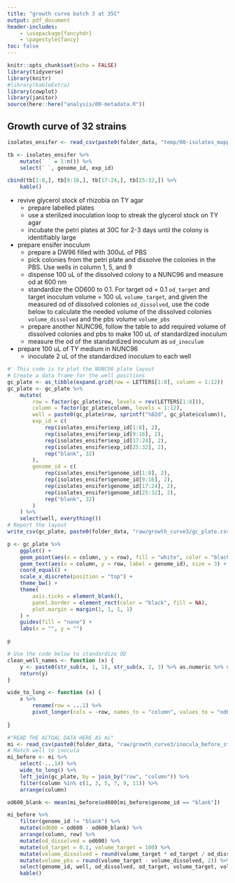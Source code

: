 ```yaml
---
title: "growth curve batch 3 at 35C"
output: pdf_document
header-includes:
    - \usepackage{fancyhdr}
    - \pagestyle{fancy}
toc: false
---
```


```r
knitr::opts_chunk$set(echo = FALSE)
library(tidyverse)
library(knitr)
#library(kableExtra)
library(cowplot)
library(janitor)
source(here::here("analysis/00-metadata.R"))
```


## Growth curve of 32 strains


```r
isolates_ensifer <- read_csv(paste0(folder_data, "temp/00-isolates_mapping.csv"), show_col_types = F)
```

```r
tb <- isolates_ensifer %>% 
    mutate(` ` = 1:n()) %>%
    select(` `, genome_id, exp_id)

cbind(tb[1:8,], tb[9:16,], tb[17:24,], tb[25:32,]) %>% 
    kable()
```


- revive glycerol stock of rhizobia on TY agar
    - prepare labelled plates
    - use a sterilized inoculation loop to streak the glycerol stock on TY agar
    - incubate the petri plates at 30C for 2-3 days until the colony is identifiably large

- prepare ensifer inoculum
    - prepare a DW96 filled with 300uL of PBS
    - pick colonies from the petri plate and dissolve the colonies in the PBS. Use wells in column 1, 5, and 9
    - dispense 100 uL of the dissolved colony to a NUNC96 and measure od at 600 nm
    - standardize the OD600 to 0.1. For target od = 0.1 `od_target` and target inoculum volume = 100 uL `volume_target`, and given the measured od of dissolved colonies  `od_dissolved`, use the code below to calculate the needed volume of the dissolved colonies `volume_dissolved` and the pbs volume `volume_pbs`
    - prepare another NUNC96, follow the table to add required volume of dissolved colonies and pbs to make 100 uL of standardized inoculum
    - measure the od of the standardized inoculum as `od_inoculum`

- prepare 100 uL of TY medium in NUNC96
    - inoculate 2 uL of the standardized inoculum to each well 



```r
#' This code is to plot the NUNC96 plate layout
# Create a data frame for the well positions
gc_plate <- as_tibble(expand.grid(row = LETTERS[1:8], column = 1:12))
gc_plate <- gc_plate %>%
    mutate(
        row = factor(gc_plate$row, levels = rev(LETTERS[1:8])),
        column = factor(gc_plate$column, levels = 1:12),
        well = paste0(gc_plate$row, sprintf("%02d", gc_plate$column)),
        exp_id = c(
            rep(isolates_ensifer$exp_id[1:8], 2),
            rep(isolates_ensifer$exp_id[9:16], 2),
            rep(isolates_ensifer$exp_id[17:24], 2),
            rep(isolates_ensifer$exp_id[25:32], 2),
            rep("blank", 32)
        ),
        genome_id = c(
            rep(isolates_ensifer$genome_id[1:8], 2),
            rep(isolates_ensifer$genome_id[9:16], 2),
            rep(isolates_ensifer$genome_id[17:24], 2),
            rep(isolates_ensifer$genome_id[25:32], 2),
            rep("blank", 32)
        )
    ) %>% 
    select(well, everything())
# Report the layout
write_csv(gc_plate, paste0(folder_data, "raw/growth_curve3/gc_plate.csv"))
```


```r
p <- gc_plate %>% 
    ggplot() +
    geom_point(aes(x = column, y = row), fill = "white", color = "black", shape = 21, size = 10) +
    geom_text(aes(x = column, y = row, label = genome_id), size = 3) +
    coord_equal() +
    scale_x_discrete(position = "top") +
    theme_bw() +
    theme(
        axis.ticks = element_blank(),
        panel.border = element_rect(color = "black", fill = NA),
        plot.margin = margin(1, 1, 1, 1)
    ) +
    guides(fill = "none") +
    labs(x = "", y = "")
```


```r
p
```


```r
# Use the code below to standardize OD
clean_well_names <- function (x) {
    y <- paste0(str_sub(x, 1, 1), str_sub(x, 2, 3) %>% as.numeric %>% sprintf("%02d", .))
    return(y)
}

wide_to_long <- function (x) {
    x %>% 
        rename(row = ...1) %>%
        pivot_longer(cols = -row, names_to = "column", values_to = "od600")
        
}
```



\newpage 

```r
#"READ THE ACTUAL DATA HERE AS mi"
mi <- read_csv(paste0(folder_data, "raw/growth_curve3/inocula_before_standardization.csv"), show_col_types = F)
# Match well to inocula
mi_before <- mi %>%
    select(-...14) %>%
    wide_to_long() %>%
    left_join(gc_plate, by = join_by("row", "column")) %>%
    filter(column %in% c(1, 3, 5, 7, 9, 11)) %>%
    arrange(column)

od600_blank <- mean(mi_before$od600[mi_before$genome_id == "blank"])

mi_before %>%
    filter(genome_id != "blank") %>% 
    mutate(od600 = od600 - od600_blank) %>% 
    arrange(column, row) %>% 
    mutate(od_dissolved = od600) %>%
    mutate(od_target = 0.1, volume_target = 100) %>% 
    mutate(volume_dissolved = round(volume_target * od_target / od_dissolved, 2)) %>%
    mutate(volume_pbs = round(volume_target - volume_dissolved, 2)) %>%
    select(genome_id, well, od_dissolved, od_target, volume_target, volume_dissolved, volume_pbs) %>% 
    kable()

```










